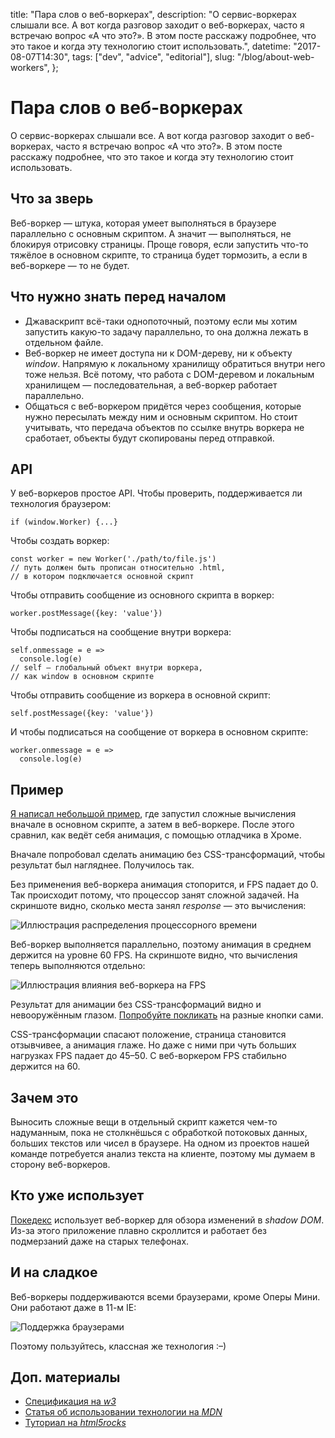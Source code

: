   title: "Пара слов о веб-воркерах",
  description:
    "О сервис-воркерах слышали все. А вот когда разговор заходит о веб-воркерах, часто я встречаю вопрос «А что это?». В этом посте расскажу подробнее, что это такое и когда эту технологию стоит использовать.",
  datetime: "2017-08-07T14:30",
  tags: ["dev", "advice", "editorial"],
  slug: "/blog/about-web-workers",
};

# Пара слов о веб-воркерах

О сервис-воркерах слышали все. А вот когда разговор заходит о веб-воркерах, часто я встречаю вопрос «А что это?». В этом посте расскажу подробнее, что это такое и когда эту технологию стоит использовать.

## Что за зверь

Веб-воркер — штука, которая умеет выполняться в браузере параллельно с основным скриптом. А значит — выполняться, не блокируя отрисовку страницы. Проще говоря, если запустить что-то тяжёлое в основном скрипте, то страница будет тормозить, а если в веб-воркере — то не будет.

## Что нужно знать перед началом

- Джаваскрипт всё-таки однопоточный, поэтому если мы хотим запустить какую-то задачу параллельно, то она должна лежать в отдельном файле.
- Веб-воркер не имеет доступа ни к DOM-дереву, ни к объекту _window_. Напрямую к локальному хранилищу обратиться внутри него тоже нельзя. Всё потому, что работа с DOM-деревом и локальным хранилищем — последовательная, а веб-воркер работает параллельно.
- Общаться с веб-воркером придётся через сообщения, которые нужно пересылать между ним и основным скриптом. Но стоит учитывать, что передача объектов по ссылке внутрь воркера не сработает, объекты будут скопированы перед отправкой.

## API

У веб-воркеров простое API. Чтобы проверить, поддерживается ли технология браузером:

```
if (window.Worker) {...}
```

Чтобы создать воркер:

```
const worker = new Worker('./path/to/file.js')
// путь должен быть прописан относительно .html,
// в котором подключается основной скрипт
```

Чтобы отправить сообщение из основного скрипта в воркер:

```
worker.postMessage({key: 'value'})
```

Чтобы подписаться на сообщение внутри воркера:

```
self.onmessage = e =>
  console.log(e)
// self — глобальный объект внутри воркера,
// как window в основном скрипте
```

Чтобы отправить сообщение из воркера в основной скрипт:

```
self.postMessage({key: 'value'})
```

И чтобы подписаться на сообщение от воркера в основном скрипте:

```
worker.onmessage = e =>
  console.log(e)
```

## Пример

[Я написал небольшой пример](https://codepen.io/bespoyasov/project/editor/DdyxqP/#0), где запустил сложные вычисления вначале в основном скрипте, а затем в веб-воркере. После этого сравнил, как ведёт себя анимация, с помощью отладчика в Хроме.

Вначале попробовал сделать анимацию без CSS-трансформаций, чтобы результат был нагляднее. Получилось так.

Без применения веб-воркера анимация стопорится, и FPS падает до 0. Так происходит потому, что процессор занят сложной задачей. На скриншоте видно, сколько места занял _response_ — это вычисления:

![Иллюстрация распределения процессорного времени](/img/blog/ww-1.jpg)

Веб-воркер выполняется параллельно, поэтому анимация в среднем держится на уровне 60 FPS. На скриншоте видно, что вычисления теперь выполняются отдельно:

![Иллюстрация влияния веб-воркера на FPS](/img/blog/ww-2.jpg)

Результат для анимации без CSS-трансформаций видно и невооружённым глазом. [Попробуйте покликать](https://codepen.io/bespoyasov/project/editor/DdyxqP/#0) на разные кнопки сами.

CSS-трансформации спасают положение, страница становится отзывчивее, а анимация глаже. Но даже с ними при чуть больших нагрузках FPS падает до 45–50. С веб-воркером FPS стабильно держится на 60.

## Зачем это

Выносить сложные вещи в отдельный скрипт кажется чем-то надуманным, пока не столкнёшься с обработкой потоковых данных, больших текстов или чисел в браузере. На одном из проектов нашей команде потребуется анализ текста на клиенте, поэтому мы думаем в сторону веб-воркеров.

## Кто уже использует

[Покедекс](https://www.pokedex.org) использует веб-воркер для обзора изменений в _shadow DOM_. Из-за этого приложение плавно скроллится и работает без подмерзаний даже на старых телефонах.

## И на сладкое

Веб-воркеры поддерживаются всеми браузерами, кроме Оперы Мини. Они работают даже в 11-м IE:

![Поддержка браузерами](/img/blog/ww-3.jpg)

Поэтому пользуйтесь, классная же технология <nobr>:–)</nobr>

## Доп. материалы

- [Спецификация на _w3_](https://www.w3.org/TR/workers/)
- [Статья об использовании технологии на _MDN_](https://developer.mozilla.org/ru/docs/DOM/Using_web_workers)
- [Туториал на _html5rocks_](https://www.html5rocks.com/en/tutorials/workers/basics/)
